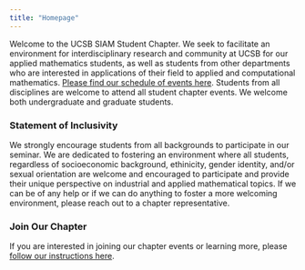 ```yaml
---
title: "Homepage"
---
```


Welcome to the UCSB SIAM Student Chapter. We seek to facilitate an environment for interdisciplinary research and community at UCSB for our applied mathematics students, as well as students from other departments who are interested in applications of their field to applied and computational mathematics. [Please find our schedule of events here](Schedule of Events.qmd). Students from all disciplines are welcome to attend all student chapter events. We welcome both undergraduate and graduate students. 

### Statement of Inclusivity

We strongly encourage students from all backgrounds to participate in our seminar. We are dedicated to fostering an environment where all students, regardless of socioeconomic background, ethinicity, gender identity, and/or sexual orientation are welcome and encouraged to participate and provide their unique perspective on industrial and applied mathematical topics. If we can be of any help or if we can do anything to foster a more welcoming environment, please reach out to a chapter representative. 

### Join Our Chapter

If you are interested in joining our chapter events or learning more, please [follow our instructions here](Join Chapter.qmd). 